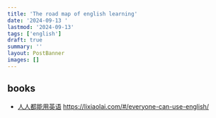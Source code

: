 ```yaml
---
title: 'The road map of english learning'
date: '2024-09-13 '
lastmod: '2024-09-13'
tags: ['english']
draft: true
summary: ''
layout: PostBanner
images: []
---
```


## books

- [人人都能用英语](https://lixiaolai.com/#/everyone-can-use-english/?id=人人都能用英语) https://lixiaolai.com/#/everyone-can-use-english/ 